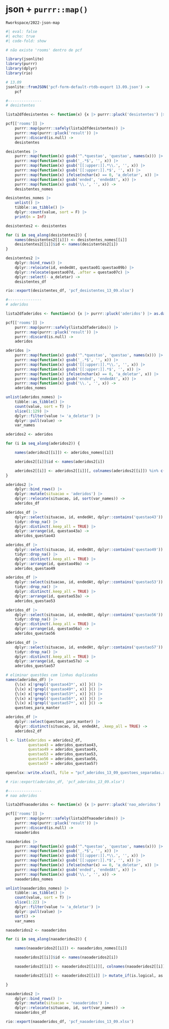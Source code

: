 
# json + `purrr::map()`

`Rworkspace/2022-json-map`

```r
#| eval: false 
#| echo: true
#| code-fold: show

# não existe 'rooms' dentro de pcf

library(jsonlite) 
library(purrr) 
library(dplyr) 
library(rio) 

# 13.09
jsonlite::fromJSON('pcf-form-default-rtdb-export 13.09.json') ->
    pcf

#---------------
# desistentes

lista2dfdesistentes <- function(x) {x |> purrr::pluck('desistentes') |> as.data.frame() |> tibble::as_tibble()}

pcf[['rooms']] |>
    purrr::map(purrr::safely(lista2dfdesistentes)) |>
    purrr::map(purrr::pluck('result')) |>
    purrr::discard(is.null) ->
    desistentes

desistentes |> 
    purrr::map(function(x) gsub('^.*questao', 'questao', names(x))) |>
    purrr::map(function(x) gsub('_.*$', '', x)) |>
    purrr::map(function(x) gsub('[[:upper:]].*\\.', '', x)) |>
    purrr::map(function(x) gsub('[[:upper:]].*$', '', x)) |>
    purrr::map(function(x) ifelse(nchar(x) == 0, 'a_deletar', x)) |>
    purrr::map(function(x) gsub('ended', 'endedAt', x)) |>
    purrr::map(function(x) gsub('\\.', '', x)) ->
    desistentes_nomes

desistentes_nomes |> 
    unlist() |> 
    tibble::as_tibble() |> 
    dplyr::count(value, sort = F) |> 
    print(n = Inf)

desistentes2 <- desistentes

for (i in seq_along(desistentes2)) { 
    names(desistentes2[[i]]) <- desistentes_nomes[[i]]
    desistentes2[[i]]$id <- names(desistentes2[i])
}

desistentes2 |> 
    dplyr::bind_rows() |> 
    dplyr::relocate(id, endedAt, questao01:questao09b) |>
    dplyr::relocate(questao07d, .after = questao07c) |>
    dplyr::select(- a_deletar) ->
    desistentes_df

rio::export(desistentes_df, 'pcf_desistentes_13_09.xlsx') 

#---------------
# aderidos

lista2dfaderidos <- function(x) {x |> purrr::pluck('aderidos') |> as.data.frame() |> tibble::as_tibble()}

pcf[['rooms']] |>
    purrr::map(purrr::safely(lista2dfaderidos)) |>
    purrr::map(purrr::pluck('result')) |>
    purrr::discard(is.null) ->
    aderidos

aderidos |> 
    purrr::map(function(x) gsub('^.*questao', 'questao', names(x))) |>
    purrr::map(function(x) gsub('_.*$', '', x)) |>
    purrr::map(function(x) gsub('[[:upper:]].*\\.', '', x)) |>
    purrr::map(function(x) gsub('[[:upper:]].*$', '', x)) |>
    purrr::map(function(x) ifelse(nchar(x) == 0, 'a_deletar', x)) |>
    purrr::map(function(x) gsub('ended', 'endedAt', x)) |>
    purrr::map(function(x) gsub('\\.', '', x)) ->
    aderidos_nomes

unlist(aderidos_nomes) |> 
    tibble::as_tibble() |> 
    count(value, sort = T) |> 
    slice(1:129) |>
    dplyr::filter(value != 'a_deletar') |> 
    dplyr::pull(value) ->
    var_names

aderidos2 <- aderidos

for (i in seq_along(aderidos2)) { 

    names(aderidos2[[i]]) <- aderidos_nomes[[i]]

    aderidos2[[i]]$id <- names(aderidos2[i])

    aderidos2[[i]] <- aderidos2[[i]][, colnames(aderidos2[[i]]) %in% c('id', var_names)]
}

aderidos2 |> 
    dplyr::bind_rows() |>
    dplyr::mutate(situacao = 'aderidos') |> 
    dplyr::relocate(situacao, id, sort(var_names)) ->
    aderidos_df

aderidos_df |> 
    dplyr::select(situacao, id, endedAt, dplyr::contains('questao43')) |>
    tidyr::drop_na() |>
    dplyr::distinct(.keep_all = TRUE) |>
    dplyr::arrange(id, questao43a) ->
    aderidos_questao43

aderidos_df |> 
    dplyr::select(situacao, id, endedAt, dplyr::contains('questao49')) |>
    tidyr::drop_na() |>
    dplyr::distinct(.keep_all = TRUE) |>
    dplyr::arrange(id, questao49a) ->
    aderidos_questao49

aderidos_df |> 
    dplyr::select(situacao, id, endedAt, dplyr::contains('questao53')) |>
    tidyr::drop_na() |>
    dplyr::distinct(.keep_all = TRUE) |>
    dplyr::arrange(id, questao53a) ->
    aderidos_questao53

aderidos_df |> 
    dplyr::select(situacao, id, endedAt, dplyr::contains('questao56')) |>
    tidyr::drop_na() |>
    dplyr::distinct(.keep_all = TRUE) |>
    dplyr::arrange(id, questao56a) ->
    aderidos_questao56

aderidos_df |> 
    dplyr::select(situacao, id, endedAt, dplyr::contains('questao57')) |>
    tidyr::drop_na() |>
    dplyr::distinct(.keep_all = TRUE) |>
    dplyr::arrange(id, questao57a) ->
    aderidos_questao57

# eliminar questões com linhas duplicadas
names(aderidos_df) |>
    {\(x) x[!grepl('questao43*', x)] }() |>
    {\(x) x[!grepl('questao49*', x)] }() |>
    {\(x) x[!grepl('questao53*', x)] }() |>
    {\(x) x[!grepl('questao56*', x)] }() |>
    {\(x) x[!grepl('questao57*', x)] }() ->
    questoes_para_manter

aderidos_df |>
    dplyr::select(questoes_para_manter) |>
    dplyr::distinct(situacao, id, endedAt, .keep_all = TRUE) ->
    aderidos2_df

l <- list(aderidos = aderidos2_df,
          questao43 = aderidos_questao43, 
          questao49 = aderidos_questao49, 
          questao53 = aderidos_questao53, 
          questao56 = aderidos_questao56, 
          questao57 = aderidos_questao57) 

openxlsx::write.xlsx(l, file = "pcf_aderidos_13_09_questoes_separadas.xlsx", asTable = T)

# rio::export(aderidos_df, 'pcf_aderidos_13_09.xlsx') 

#---------------
# nao aderidos

lista2dfnaoaderidos <- function(x) {x |> purrr::pluck('nao_aderidos') |> as.data.frame() |> tibble::as_tibble()}

pcf[['rooms']] |>
    purrr::map(purrr::safely(lista2dfnaoaderidos)) |>
    purrr::map(purrr::pluck('result')) |>
    purrr::discard(is.null) ->
    naoaderidos

naoaderidos |> 
    purrr::map(function(x) gsub('^.*questao', 'questao', names(x))) |>
    purrr::map(function(x) gsub('_.*$', '', x)) |>
    purrr::map(function(x) gsub('[[:upper:]].*\\.', '', x)) |>
    purrr::map(function(x) gsub('[[:upper:]].*$', '', x)) |>
    purrr::map(function(x) ifelse(nchar(x) == 0, 'a_deletar', x)) |>
    purrr::map(function(x) gsub('ended', 'endedAt', x)) |>
    purrr::map(function(x) gsub('\\.', '', x)) ->
    naoaderidos_nomes

unlist(naoaderidos_nomes) |> 
    tibble::as_tibble() |> 
    count(value, sort = T) |> 
    slice(1:22) |>
    dplyr::filter(value != 'a_deletar') |> 
    dplyr::pull(value) |>
    sort() ->
    var_names

naoaderidos2 <- naoaderidos

for (i in seq_along(naoaderidos2)) { 

    names(naoaderidos2[[i]]) <- naoaderidos_nomes[[i]]

    naoaderidos2[[i]]$id <- names(naoaderidos2[i])

    naoaderidos2[[i]] <- naoaderidos2[[i]][, colnames(naoaderidos2[[i]]) %in% c('id', var_names)]

    naoaderidos2[[i]] <- naoaderidos2[[i]] |> mutate_if(is.logical, as.character)

}

naoaderidos2 |> 
    dplyr::bind_rows() |>
    dplyr::mutate(situacao = 'naoaderidos') |> 
    dplyr::relocate(situacao, id, sort(var_names)) ->
    naoaderidos_df

rio::export(naoaderidos_df, 'pcf_naoaderidos_13_09.xlsx') 
```

